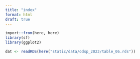 ```yaml
---
title: "index"
format: html
draft: true
---
```


```r
import::from(here, here)
library(sf)
library(ggplot2)

dat <- readRDS(here("static/data/odsp_2023/table_06.rds"))
```
